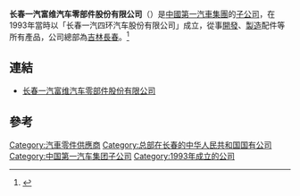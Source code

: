 '''长春一汽富维汽车零部件股份有限公司'''（{{sse|600742}}）是[[中國第一汽車集團|中國第一汽車集團]]的[[子公司|子公司]]，在1993年當時以「长春一汽四环汽车股份有限公司」成立，從事[[開發|開發]]、[[製造|製造]]配件等所有產品，公司總部為[[吉林省|吉林]][[長春|長春]]。<ref>{{Cite web |url=http://www.faw.com.cn/gyjt_index.jsp?page1=%2Fssgs%2Fshgs_index.jsp&ption=9# |title=长春一汽富维汽车零部件股份有限公司 |access-date=2018-11-20 |archive-url=https://web.archive.org/web/20160304185412/http://www.faw.com.cn/gyjt_index.jsp?page1=%2Fssgs%2Fshgs_index.jsp&ption=9 |archive-date=2016-03-04 |dead-url=yes }}</ref>

== 連結 ==
*[https://web.archive.org/web/20110902011647/http://www.faw.com.cn/ 长春一汽富维汽车零部件股份有限公司]

== 參考 ==
{{reflist}}

[[Category:汽車零件供應商|Category:汽車零件供應商]]
[[Category:总部在长春的中华人民共和国国有公司|Category:总部在长春的中华人民共和国国有公司]]
[[Category:中国第一汽车集团子公司|Category:中国第一汽车集团子公司]]
[[Category:1993年成立的公司|Category:1993年成立的公司]]